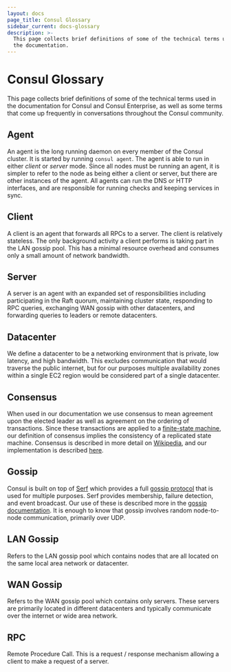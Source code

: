 ```yaml
---
layout: docs
page_title: Consul Glossary
sidebar_current: docs-glossary
description: >-
  This page collects brief definitions of some of the technical terms used in
  the documentation.
---
```


# Consul Glossary

This page collects brief definitions of some of the technical terms used in the documentation for Consul and Consul Enterprise, as well as some terms that come up frequently in conversations throughout the Consul community.

## Agent

An agent is the long running daemon on every member of the Consul cluster.
It is started by running `consul agent`. The agent is able to run in either _client_
or _server_ mode. Since all nodes must be running an agent, it is simpler to refer to
the node as being either a client or server, but there are other instances of the agent. All
agents can run the DNS or HTTP interfaces, and are responsible for running checks and
keeping services in sync.

## Client

A client is an agent that forwards all RPCs to a server. The client is relatively
stateless. The only background activity a client performs is taking part in the LAN gossip
pool. This has a minimal resource overhead and consumes only a small amount of network
bandwidth.

## Server

A server is an agent with an expanded set of responsibilities including
participating in the Raft quorum, maintaining cluster state, responding to RPC queries,
exchanging WAN gossip with other datacenters, and forwarding queries to leaders or
remote datacenters.

## Datacenter

We define a datacenter to be a networking environment that is
private, low latency, and high bandwidth. This excludes communication that would traverse
the public internet, but for our purposes multiple availability zones within a single EC2
region would be considered part of a single datacenter.

## Consensus

When used in our documentation we use consensus to mean agreement upon
the elected leader as well as agreement on the ordering of transactions. Since these
transactions are applied to a
[finite-state machine](https://en.wikipedia.org/wiki/Finite-state_machine), our definition
of consensus implies the consistency of a replicated state machine. Consensus is described
in more detail on [Wikipedia](<https://en.wikipedia.org/wiki/Consensus_(computer_science)>),
and our implementation is described [here](/docs/internals/consensus.html).

## Gossip

Consul is built on top of [Serf](https://www.serf.io/) which provides a full
[gossip protocol](https://en.wikipedia.org/wiki/Gossip_protocol) that is used for multiple purposes.
Serf provides membership, failure detection, and event broadcast. Our use of these
is described more in the [gossip documentation](/docs/internals/gossip.html). It is enough to know
that gossip involves random node-to-node communication, primarily over UDP.

## LAN Gossip

Refers to the LAN gossip pool which contains nodes that are all
located on the same local area network or datacenter.

## WAN Gossip

Refers to the WAN gossip pool which contains only servers. These
servers are primarily located in different datacenters and typically communicate
over the internet or wide area network.

## RPC

Remote Procedure Call. This is a request / response mechanism allowing a
client to make a request of a server.
